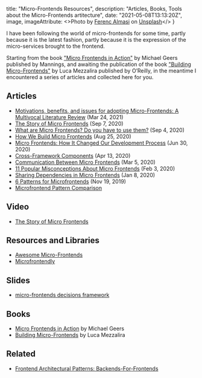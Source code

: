   title: "Micro-Frontends Resources",
  description: "Articles, Books, Tools about the Micro-Frontends artitecture",
  date: "2021-05-08T13:13:20Z",
  image,
  imageAttribute: <>Photo by <a href="https://unsplash.com/@flowforfrank?utm_source=unsplash&utm_medium=referral&utm_content=creditCopyText">Ferenc Almasi</a> on <a href="https://unsplash.com/s/photos/frontend?utm_source=unsplash&utm_medium=referral&utm_content=creditCopyText">Unsplash</a></>
}

I have been following the world of micro-frontends for some time, partly because it is the latest fashion, partly because it is the expression of the micro-services brought to the frontend.

Starting from the book ["Micro Frontends in Action"](https://www.manning.com/books/micro-frontends-in-action) by Michael Geers published by Mannings,
and awaiting the publication of the book ["Building Micro-Frontends"](https://www.buildingmicrofrontends.com/) by Luca Mezzalira published by O’Reilly,
in the meantime I encountered a series of articles and collected here for you.


## Articles
- [Motivations, benefits, and issues for adopting Micro-Frontends: A Multivocal Literature Review](https://www.sciencedirect.com/science/article/pii/S0950584921000549) (Mar 24, 2021)
- [The Story of Micro Frontends](https://infoxicator.medium.com/the-story-of-micro-frontends-e6cfa5752939) (Sep 7, 2020)
- [What are Micro Frontends? Do you have to use them?](https://betterprogramming.pub/what-are-micro-frontends-is-it-even-necessary-to-use-them-f1393d65ef2f) (Sep 4, 2020)
- [How We Build Micro Frontends](https://blog.bitsrc.io/how-we-build-micro-front-ends-d3eeeac0acfc) (Aug 25, 2020)
- [Micro Frontends: How It Changed Our Development Process](https://medium.com/trendyol-tech/micro-frontends-how-it-changed-our-development-process-a5cf667356da) (Jun 30, 2020)
- [Cross-Framework Components](https://blog.bitsrc.io/cross-framework-components-8439d58342e5) (Apr 13, 2020)
- [Communication Between Micro Frontends](https://blog.bitsrc.io/communication-between-micro-frontends-67a745c6cfbe) (Mar 5, 2020)
- [11 Popular Misconceptions About Micro Frontends](https://blog.bitsrc.io/11-popular-misconceptions-about-micro-frontends-d5daecc92efb) (Feb 3, 2020)
- [Sharing Dependencies in Micro Frontends](https://blog.bitsrc.io/sharing-dependencies-in-micro-frontends-9da142296a2b) (Jan 8, 2020)
- [6 Patterns for Microfrontends](https://blog.bitsrc.io/6-patterns-for-microfrontends-347ae0017ec0) (Nov 19, 2019)
- [Microfrontend Pattern Comparison](https://gist.github.com/FlorianRappl/f8cc3c939971a7b66436ba3ab3037094)

## Video
- [The Story of Micro Frontends](https://www.youtube.com/watch?v=Cbju5GSF1KU)

## Resources and Libraries
- [Awesome Micro-Frontends](https://github.com/rajasegar/awesome-micro-frontends)
- [Microfrontendly](https://github.com/marcinmilewicz/microfrontendly)

## Slides
- [micro-frontends decisions framework](https://docs.google.com/presentation/d/18nEQDHUvBOuUId-nY8QVJqSPhhYpiH64ZCAu-IqEYr0/edit#slide=id.g9cf7246ccf_0_0)

## Books
- [Micro Frontends in Action](https://www.manning.com/books/micro-frontends-in-action) by Michael Geers
- [Building Micro-Frontends](https://www.buildingmicrofrontends.com/) by Luca Mezzalira

## Related
- [Frontend Architectural Patterns: Backends-For-Frontends](https://medium.com/frontend-at-scale/frontend-architectural-patterns-backend-for-frontend-29679aba886c)


